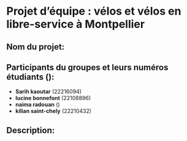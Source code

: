 # Projet d'équipe : vélos et vélos en libre-service à Montpellier
## Nom du projet:


## Participants du groupes et leurs numéros étudiants ():
- **Sarih kaoutar** (22216094)
- **lucine bonnefont** (22108896)
- **naima radouan** ()
- **kilian saint-chely** (22210432)

## Description:
